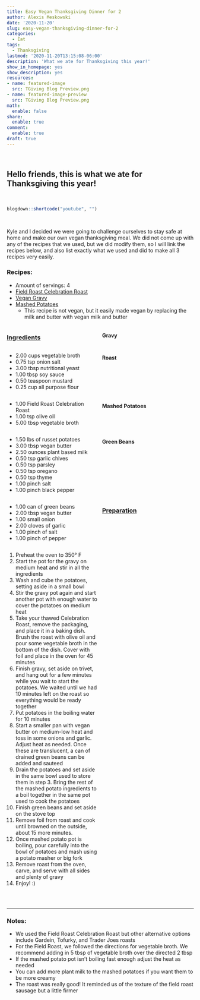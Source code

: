 ```yaml
---
title: Easy Vegan Thanksgiving Dinner for 2
author: Alexis Meskowski
date: '2020-11-20'
slug: easy-vegan-thanksgiving-dinner-for-2
categories:
  - Eat
tags:
  - Thanksgiving
lastmod: '2020-11-20T13:15:08-06:00'
description: 'What we ate for Thanksgiving this year!'
show_in_homepage: yes
show_description: yes
resources:
- name: featured-image
  src: TGiving Blog Preview.png
- name: featured-image-preview
  src: TGiving Blog Preview.png
math:
  enable: false
share:
  enable: true
comment:
  enable: true
draft: true
---
```


<br>

## Hello friends, this is what we ate for Thanksgiving this year!

<!-- featured_image_preview is 780x234 -->
<br>

```r
blogdown::shortcode("youtube", "")
```

<br>

Kyle and I decided we were going to challenge ourselves to stay safe at home and make our own vegan thanksgiving meal. We did not come up with any of the recipes that we used, but we did modify them, so I will link the recipes below, and also list exactly what we used and did to make all 3 recipes very easily. 

### Recipes:

- Amount of servings: 4
- [Field Roast Celebration Roast](http://fieldroast.com/recipe/celebration-roast-with-gravy-and-cumin-roasted-carrots/){target="_blank"}
- [Vegan Gravy](https://www.noracooks.com/easy-vegan-gravy/){target="_blank"}
- [Mashed Potatoes](https://www.budgetbytes.com/fluffy-garlic-herb-mashed-potatoes/){target="_blank"}
    - This recipe is not vegan, but it easily made vegan by replacing the milk and butter with vegan milk and butter

:::: {style="display: grid; grid-template-columns: 1fr 1fr; grid-column-gap: 10px;"}

::: {}

### <u>Ingredients</u>

#### Gravy

- 2.00 cups vegetable broth
- 0.75 tsp onion salt
- 3.00 tbsp nutritional yeast
- 1.00 tbsp soy sauce 
- 0.50 teaspoon mustard
- 0.25 cup all purpose flour

#### Roast

- 1.00 Field Roast Celebration Roast
- 1.00 tsp olive oil
- 5.00 tbsp vegetable broth

#### Mashed Potatoes

- 1.50 lbs of russet potatoes
- 3.00 tbsp vegan butter
- 2.50 ounces plant based milk
- 0.50 tsp garlic chives
- 0.50 tsp parsley
- 0.50 tsp oregano
- 0.50 tsp thyme
- 1.00 pinch salt
- 1.00 pinch black pepper

#### Green Beans

- 1.00 can of green beans
- 2.00 tbsp vegan butter
- 1.00 small onion
- 2.00 cloves of garlic
- 1.00 pinch of salt
- 1.00 pinch of pepper

::: 

::: {}

### <u>Preparation</u> 

1. Preheat the oven to 350° F
1. Start the pot for the gravy on medium heat and stir in all the ingredients
1. Wash and cube the potatoes, setting aside in a small bowl
1. Stir the gravy pot again and start another pot with enough water to cover the potatoes on medium heat
1. Take your thawed Celebration Roast, remove the packaging, and place it in a baking dish. Brush the roast with olive oil and pour some vegetable broth in the bottom of the dish. Cover with foil and place in the oven for 45 minutes
1. Finish gravy, set aside on trivet, and hang out for a few minutes while you wait to start the potatoes. We waited until we had 10 minutes left on the roast so everything would be ready together
1. Put potatoes in the boiling water for 10 minutes
1. Start a smaller pan with vegan butter on medium-low heat and toss in some onions and garlic. Adjust heat as needed. Once these are translucent, a can of drained green beans can be added and sauteed
1. Drain the potatoes and set aside in the same bowl used to store them in step 3. Bring the rest of the mashed potato ingredients to a boil together in the same pot used to cook the potatoes
1. Finish green beans and set aside on the stove top
1. Remove foil from roast and cook until browned on the outside, about 15 more minutes.
1. Once mashed potato pot is boiling, pour carefully into the bowl of potatoes and mash using a potato masher or big fork
1. Remove roast from the oven, carve, and serve with all sides and plenty of gravy
1. Enjoy! :)

:::

::::

<br>

---

### Notes:

- We used the Field Roast Celebration Roast but other alternative options include Gardein, Tofurky, and Trader Joes roasts
- For the Field Roast, we followed the directions for vegetable broth. We recommend adding in 5 tbsp of vegetable broth over the directed 2 tbsp
- If the mashed potato pot isn't boiling fast enough adjust the heat as needed
- You can add more plant milk to the mashed potatoes if you want them to be more creamy
- The roast was really good! It reminded us of the texture of the field roast sausage but a little firmer



